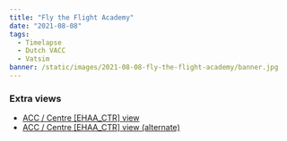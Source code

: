 ```yaml
---
title: "Fly the Flight Academy"
date: "2021-08-08"
tags:
  - Timelapse
  - Dutch VACC
  - Vatsim
banner: /static/images/2021-08-08-fly-the-flight-academy/banner.jpg
---
```


<Youtube src="https://www.youtube-nocookie.com/embed/tNH3oz_E46A" />

### Extra views

- [ACC / Centre [EHAA_CTR] view](https://youtu.be/_v7huKTTi1k)
- [ACC / Centre [EHAA_CTR] view (alternate)](https://youtu.be/JUNwnd6ILq4)

